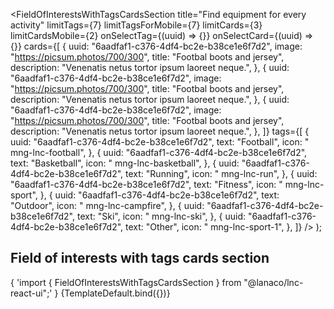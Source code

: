 


<Meta
  title="Landing sections/Field of Interests With Tags Cards Section"
  component={FieldOfInterestsWithTagsCardsSection}
/>

  <FieldOfInterestsWithTagsCardsSection
    title="Find equipment for every activity"
    limitTags={7}
    limitTagsForMobile={7}
    limitCards={3}
    limitCardsMobile={2}
    onSelectTag={(uuid) => {}}
    onSelectCard={(uuid) => {}}
    cards={[
      {
        uuid: "6aadfaf1-c376-4df4-bc2e-b38ce1e6f7d2",
        image: "https://picsum.photos/700/300",
        title: "Footbal boots and jersey",
        description: "Venenatis netus tortor ipsum laoreet neque.",
      },
      {
        uuid: "6aadfaf1-c376-4df4-bc2e-b38ce1e6f7d2",
        image: "https://picsum.photos/700/300",
        title: "Footbal boots and jersey",
        description: "Venenatis netus tortor ipsum laoreet neque.",
      },
      {
        uuid: "6aadfaf1-c376-4df4-bc2e-b38ce1e6f7d2",
        image: "https://picsum.photos/700/300",
        title: "Footbal boots and jersey",
        description: "Venenatis netus tortor ipsum laoreet neque.",
      },
    ]}
    tags={[
      {
        uuid: "6aadfaf1-c376-4df4-bc2e-b38ce1e6f7d2",
        text: "Football",
        icon: " mng-lnc-football",
      },
      {
        uuid: "6aadfaf1-c376-4df4-bc2e-b38ce1e6f7d2",
        text: "Basketball",
        icon: " mng-lnc-basketball",
      },
      {
        uuid: "6aadfaf1-c376-4df4-bc2e-b38ce1e6f7d2",
        text: "Running",
        icon: " mng-lnc-run",
      },
      {
        uuid: "6aadfaf1-c376-4df4-bc2e-b38ce1e6f7d2",
        text: "Fitness",
        icon: " mng-lnc-sport",
      },
      {
        uuid: "6aadfaf1-c376-4df4-bc2e-b38ce1e6f7d2",
        text: "Outdoor",
        icon: " mng-lnc-campfire",
      },
      {
        uuid: "6aadfaf1-c376-4df4-bc2e-b38ce1e6f7d2",
        text: "Ski",
        icon: " mng-lnc-ski",
      },
      {
        uuid: "6aadfaf1-c376-4df4-bc2e-b38ce1e6f7d2",
        text: "Other",
        icon: " mng-lnc-sport-1",
      },
    ]}
  />
);

## Field of interests with tags cards section

<SyntaxHighlighter language="jsx" style={nord}>
  {
    'import { FieldOfInterestsWithTagsCardsSection } from "@lanaco/lnc-react-ui";'
  }
</SyntaxHighlighter>

<Canvas>
  <Story name="Default" args={{}}>
    {TemplateDefault.bind({})}
  </Story>
</Canvas>
